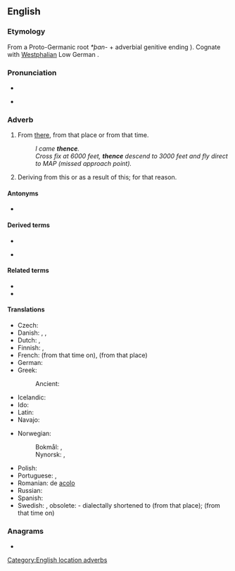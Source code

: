 ==English==

===Etymology===
From a Proto-Germanic root ''*þan-'' + adverbial genitive ending {{m|enm|-s}}). Cognate with [[Westphalian]] Low German {{l|nds|diëne}}.

===Pronunciation===
* {{IPA|/ðɛns/|lang=en}}
* {{audio|en-us-thence.ogg|Audio (US)|lang=en}}
*: {{rhymes|ɛns|lang=en}}

===Adverb===
{{en-adv|-}}

# From [[there]], from that place or from that time.
#: ''I came '''thence'''.''
#: ''Cross fix at 6000 feet, '''thence''' descend to 3000 feet and fly direct to MAP (missed approach point).''
# {{lb|en|literary}} Deriving from this or as a result of this; for that reason.

====Antonyms====
* {{l|en|thither}}

====Derived terms====
{{rel-top4|Terms derived from thence}}
* {{l|en|thenceforth}}
{{rel-mid}}
* {{l|en|thenceforward}}
{{rel-bottom}}

====Related terms====
* {{l|en|hence}}
* {{l|en|whence}}

====Translations====
{{trans-top|from there}}
* Czech: {{t+|cs|odtud}}
* Danish: {{t|da|deraf følger}}, {{t|da|deden}}, {{t|da|derfra}}
* Dutch: {{t+|nl|daarvandaan}}, {{t+|nl|vandaar}}
* Finnish: {{t+|fi|tuolta}}, {{t+|fi|sieltä}}
* French: {{t+|fr|dès lors}} (from that time on), {{t+|fr|de là}} (from that place)
* German: {{t+|de|daher}}
* Greek: {{t+|el|εκείθεν}}
*: Ancient: {{t|grc|ἐκεῖθεν}}
* Icelandic: {{t+|is|þaðan}}
* Ido: {{t+|io|depose}}
* Latin: {{t|la|illinc}}
* Navajo: {{t|nv|kodóó}}
{{trans-mid}}
* Norwegian:
*: Bokmål: {{t|nb|derfra}}, {{t|nb|derifra}}
*: Nynorsk: {{t|nn|derifrå}}, {{t|nn|derfrå}}
* Polish: {{t+|pl|stamtąd}}
* Portuguese: {{t|pt|[[desde]] [[aí]]}}, {{t+|pt|daí}}
* Romanian: de [[acolo]]
* Russian: {{t+|ru|отту́да}}
* Spanish: {{t|es|desde ahí}}
* Swedish: {{t+|sv|därifrån}}, obsolete: {{t+|sv|dädan}} - dialectally shortened to {{t+|sv|dän}} (from that place); {{t+|sv|sedan}} (from that time on)
{{trans-bottom}}

===Anagrams===
* {{anagrams|en|techne}}

[[Category:English location adverbs]]